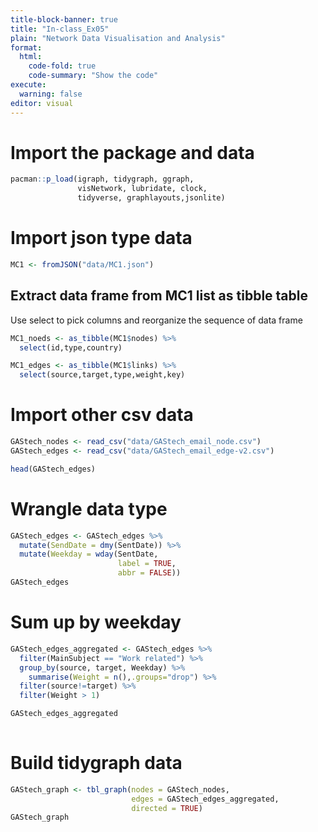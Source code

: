 ```yaml
---
title-block-banner: true
title: "In-class_Ex05"
plain: "Network Data Visualisation and Analysis"
format: 
  html: 
    code-fold: true
    code-summary: "Show the code"
execute: 
  warning: false
editor: visual
---
```


# Import the package and data

```r
pacman::p_load(igraph, tidygraph, ggraph, 
               visNetwork, lubridate, clock,
               tidyverse, graphlayouts,jsonlite)
```

# Import json type data

```r
MC1 <- fromJSON("data/MC1.json")

```

## Extract data frame from MC1 list as tibble table

Use select to pick columns and reorganize the sequence of data frame

```r
MC1_noeds <- as_tibble(MC1$nodes) %>% 
  select(id,type,country)
```

```r
MC1_edges <- as_tibble(MC1$links) %>% 
  select(source,target,type,weight,key)
```

# Import other csv data

```r
GAStech_nodes <- read_csv("data/GAStech_email_node.csv")
GAStech_edges <- read_csv("data/GAStech_email_edge-v2.csv")
```

```r
head(GAStech_edges)
```

# Wrangle data type

```r
GAStech_edges <- GAStech_edges %>% 
  mutate(SendDate = dmy(SentDate)) %>% 
  mutate(Weekday = wday(SentDate,
                        label = TRUE,
                        abbr = FALSE))
GAStech_edges

```

# Sum up by weekday

```r
GAStech_edges_aggregated <- GAStech_edges %>%
  filter(MainSubject == "Work related") %>%
  group_by(source, target, Weekday) %>%
    summarise(Weight = n(),.groups="drop") %>%
  filter(source!=target) %>%
  filter(Weight > 1) 

GAStech_edges_aggregated
  
```

# Build tidygraph data
```r
GAStech_graph <- tbl_graph(nodes = GAStech_nodes,
                           edges = GAStech_edges_aggregated,
                           directed = TRUE)
GAStech_graph
```
